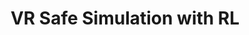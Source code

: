 ---
id: 'vr-safe-simulation-with-rl'
title: 'VR Safe Simulation with RL'
subTitle: '강화학습을 이용한 VR 안전 교육'
teamMembers: '김채연(소융21), 조소연(소융21), 한세은(소융21), 허건호(소융21)'
techStack: ['Unity', 'Git']
thumbnailFormat: 'gif'
links:
  - type: 'youtube'
    href: 'https://www.youtube.com/watch?app=desktop&v=6vQ57Ax0qo4&list=PLjf3D7JCDKSGdQCjbeQ_cmavLAdQ5QfSp&index=11'
---